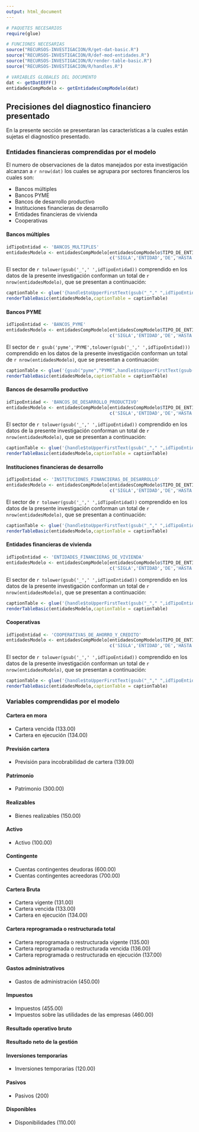 ```yaml
---
output: html_document
---
```


```r
# PAQUETES NECESARIOS
require(glue)

# FUNCIONES NECESARIAS
source("RECURSOS-INVESTIGACION/R/get-dat-basic.R")
source("RECURSOS-INVESTIGACION/R/def-mod-entidades.R")
source("RECURSOS-INVESTIGACION/R/render-table-basic.R")
source("RECURSOS-INVESTIGACION/R/handles.R")

# VARIABLES GLOBALES DEL DOCUMENTO
dat <- getDatEEFF()
entidadesCompModelo <- getEntidadesCompModelo(dat)
```


## Precisiones del diagnostico financiero presentado

En la presente sección se presentaran las características a la cuales están sujetas el diagnostico presentado.

### Entidades financieras comprendidas por el modelo

El numero de observaciones de la datos manejados por esta investigación alcanzan a `r nrow(dat)` los cuales se agrupara por sectores financieros los cuales son:

- Bancos múltiples
- Bancos PYME
- Bancos de desarrollo productivo
- Instituciones financieras de desarrollo
- Entidades financieras de vivienda
- Cooperativas

#### Bancos múltiples

```r
idTipoEntidad <- 'BANCOS_MULTIPLES'
entidadesModelo <- entidadesCompModelo[entidadesCompModelo$TIPO_DE_ENTIDAD==idTipoEntidad,
                                       c('SIGLA','ENTIDAD','DE','HASTA')]
```

El sector de `r tolower(gsub('_',' ',idTipoEntidad))` comprendido en los datos de la presente investigación conforman un total de `r nrow(entidadesModelo)`, que se presentan a continuación:


```r
captionTable <- glue('{handle$toUpperFirstText(gsub("_"," ",idTipoEntidad))} contenidas en los datos')
renderTableBasic(entidadesModelo,captionTable = captionTable)
```


#### Bancos PYME

```r
idTipoEntidad <- 'BANCOS_PYME'
entidadesModelo <- entidadesCompModelo[entidadesCompModelo$TIPO_DE_ENTIDAD==idTipoEntidad,
                                       c('SIGLA','ENTIDAD','DE','HASTA')]
```

El sector de `r gsub('pyme','PYME',tolower(gsub('_',' ',idTipoEntidad)))` comprendido en los datos de la presente investigación conforman un total de `r nrow(entidadesModelo)`, que se presentan a continuación:


```r
captionTable <- glue('{gsub("pyme","PYME",handle$toUpperFirstText(gsub("_"," ",idTipoEntidad)))} contenidos en los datos')
renderTableBasic(entidadesModelo,captionTable = captionTable)
```


#### Bancos de desarrollo productivo

```r
idTipoEntidad <- 'BANCOS_DE_DESARROLLO_PRODUCTIVO'
entidadesModelo <- entidadesCompModelo[entidadesCompModelo$TIPO_DE_ENTIDAD==idTipoEntidad,
                                       c('SIGLA','ENTIDAD','DE','HASTA')]
```

El sector de `r tolower(gsub('_',' ',idTipoEntidad))` comprendido en los datos de la presente investigación conforman un total de `r nrow(entidadesModelo)`, que se presentan a continuación:


```r
captionTable <- glue('{handle$toUpperFirstText(gsub("_"," ",idTipoEntidad))} contenidas en los datos')
renderTableBasic(entidadesModelo,captionTable = captionTable)
```


#### Instituciones financieras de desarrollo

```r
idTipoEntidad <- 'INSTITUCIONES_FINANCIERAS_DE_DESARROLLO'
entidadesModelo <- entidadesCompModelo[entidadesCompModelo$TIPO_DE_ENTIDAD==idTipoEntidad,
                                       c('SIGLA','ENTIDAD','DE','HASTA')]
```

El sector de `r tolower(gsub('_',' ',idTipoEntidad))` comprendido en los datos de la presente investigación conforman un total de `r nrow(entidadesModelo)`, que se presentan a continuación:


```r
captionTable <- glue('{handle$toUpperFirstText(gsub("_"," ",idTipoEntidad))} contenidas en los datos')
renderTableBasic(entidadesModelo,captionTable = captionTable)
```

#### Entidades financieras de vivienda

```r
idTipoEntidad <- 'ENTIDADES_FINANCIERAS_DE_VIVIENDA'
entidadesModelo <- entidadesCompModelo[entidadesCompModelo$TIPO_DE_ENTIDAD==idTipoEntidad,
                                       c('SIGLA','ENTIDAD','DE','HASTA')]
```

El sector de `r tolower(gsub('_',' ',idTipoEntidad))` comprendido en los datos de la presente investigación conforman un total de `r nrow(entidadesModelo)`, que se presentan a continuación:


```r
captionTable <- glue('{handle$toUpperFirstText(gsub("_"," ",idTipoEntidad))} contenidas en los datos')
renderTableBasic(entidadesModelo,captionTable = captionTable)
```

#### Cooperativas

```r
idTipoEntidad <- 'COOPERATIVAS_DE_AHORRO_Y_CREDITO'
entidadesModelo <- entidadesCompModelo[entidadesCompModelo$TIPO_DE_ENTIDAD==idTipoEntidad,
                                       c('SIGLA','ENTIDAD','DE','HASTA')]
```

El sector de `r tolower(gsub('_',' ',idTipoEntidad))` comprendido en los datos de la presente investigación conforman un total de `r nrow(entidadesModelo)`, que se presentan a continuación:


```r
captionTable <- glue('{handle$toUpperFirstText(gsub("_"," ",idTipoEntidad))} contenidas en los datos')
renderTableBasic(entidadesModelo,captionTable = captionTable)
```

### Variables comprendidas por el modelo

#### Cartera en mora

- Cartera vencida (133.00)
- Cartera en ejecución (134.00)

#### Previsión cartera

- Previsión para incobrabilidad de cartera (139.00)

#### Patrimonio

- Patrimonio (300.00)

#### Realizables

- Bienes realizables (150.00)

#### Activo

- Activo (100.00)

#### Contingente

- Cuentas contingentes deudoras (600.00)
- Cuentas contingentes acreedoras (700.00)

#### Cartera Bruta

- Cartera vigente (131.00)
- Cartera vencida (133.00)
- Cartera en ejecución (134.00)

#### Cartera reprogramada o restructurada total

- Cartera reprogramada o restructurada vigente (135.00)
- Cartera reprogramada o restructurada vencida (136.00)
- Cartera reprogramada o restructurada en ejecución (137.00)

#### Gastos administrativos

- Gastos de administración (450.00)

#### Impuestos

- Impuestos (455.00)
- Impuestos sobre las utilidades de las empresas (460.00)

#### Resultado operativo bruto

#### Resultado neto de la gestión

#### Inversiones temporarias

- Inversiones temporarias (120.00)

#### Pasivos

- Pasivos (200)

#### Disponibles

- Disponibilidades (110.00)


